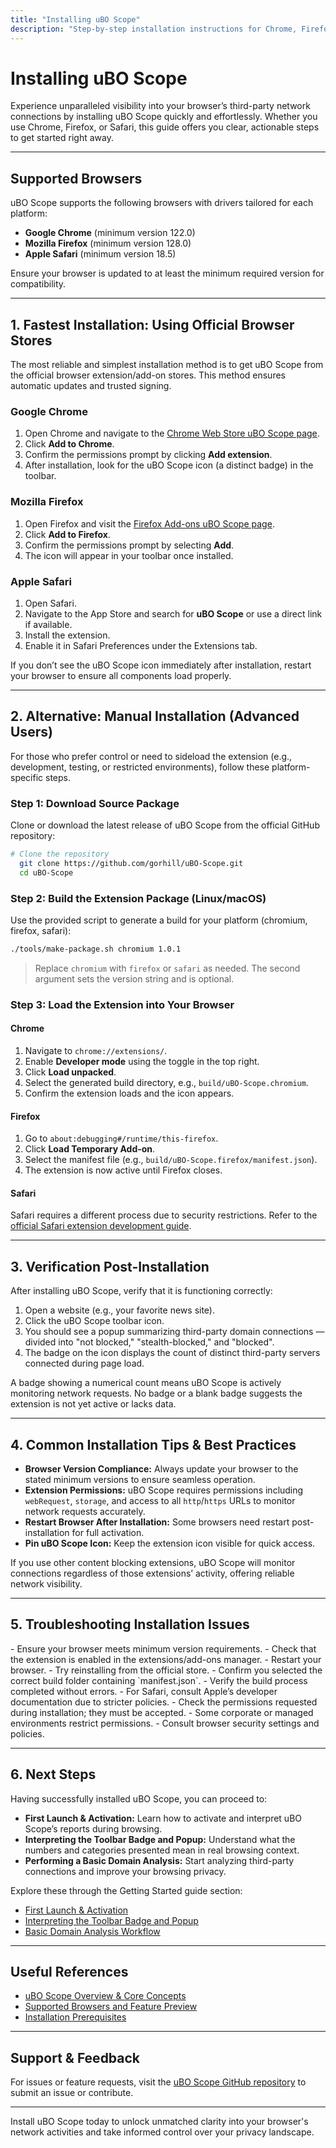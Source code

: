 ```yaml
---
title: "Installing uBO Scope"
description: "Step-by-step installation instructions for Chrome, Firefox, and Safari users, including direct links to store listings and any manual installation steps if needed. Highlights both the fastest path for most users and alternative options for advanced users."
---
```


# Installing uBO Scope

Experience unparalleled visibility into your browser’s third-party network connections by installing uBO Scope quickly and effortlessly. Whether you use Chrome, Firefox, or Safari, this guide offers you clear, actionable steps to get started right away.

---

## Supported Browsers

uBO Scope supports the following browsers with drivers tailored for each platform:

- **Google Chrome** (minimum version 122.0)
- **Mozilla Firefox** (minimum version 128.0)
- **Apple Safari** (minimum version 18.5)

Ensure your browser is updated to at least the minimum required version for compatibility.

---

## 1. Fastest Installation: Using Official Browser Stores

The most reliable and simplest installation method is to get uBO Scope from the official browser extension/add-on stores. This method ensures automatic updates and trusted signing.

### Google Chrome

1. Open Chrome and navigate to the [Chrome Web Store uBO Scope page](https://chromewebstore.google.com/detail/ubo-scope/bbdpgcaljkaaigfcomhidmneffjjjfgp).
2. Click **Add to Chrome**.
3. Confirm the permissions prompt by clicking **Add extension**.
4. After installation, look for the uBO Scope icon (a distinct badge) in the toolbar.


### Mozilla Firefox

1. Open Firefox and visit the [Firefox Add-ons uBO Scope page](https://addons.mozilla.org/firefox/addon/ubo-scope/).
2. Click **Add to Firefox**.
3. Confirm the permissions prompt by selecting **Add**.
4. The icon will appear in your toolbar once installed.


### Apple Safari

1. Open Safari.
2. Navigate to the App Store and search for **uBO Scope** or use a direct link if available.
3. Install the extension.
4. Enable it in Safari Preferences under the Extensions tab.


<Tip>
If you don’t see the uBO Scope icon immediately after installation, restart your browser to ensure all components load properly.
</Tip>

---

## 2. Alternative: Manual Installation (Advanced Users)

For those who prefer control or need to sideload the extension (e.g., development, testing, or restricted environments), follow these platform-specific steps.

### Step 1: Download Source Package

Clone or download the latest release of uBO Scope from the official GitHub repository:

```bash
# Clone the repository
  git clone https://github.com/gorhill/uBO-Scope.git
  cd uBO-Scope
```

### Step 2: Build the Extension Package (Linux/macOS)

Use the provided script to generate a build for your platform (chromium, firefox, safari):

```bash
./tools/make-package.sh chromium 1.0.1
```

> Replace `chromium` with `firefox` or `safari` as needed.
> The second argument sets the version string and is optional.

### Step 3: Load the Extension into Your Browser

#### Chrome

1. Navigate to `chrome://extensions/`.
2. Enable **Developer mode** using the toggle in the top right.
3. Click **Load unpacked**.
4. Select the generated build directory, e.g., `build/uBO-Scope.chromium`.
5. Confirm the extension loads and the icon appears.

#### Firefox

1. Go to `about:debugging#/runtime/this-firefox`.
2. Click **Load Temporary Add-on**.
3. Select the manifest file (e.g., `build/uBO-Scope.firefox/manifest.json`).
4. The extension is now active until Firefox closes.

#### Safari

Safari requires a different process due to security restrictions. Refer to the [official Safari extension development guide](https://developer.apple.com/documentation/safariservices/safari_web_extensions).

---

## 3. Verification Post-Installation

After installing uBO Scope, verify that it is functioning correctly:

1. Open a website (e.g., your favorite news site).
2. Click the uBO Scope toolbar icon.
3. You should see a popup summarizing third-party domain connections — divided into "not blocked," "stealth-blocked," and "blocked".
4. The badge on the icon displays the count of distinct third-party servers connected during page load.

<Tip>
A badge showing a numerical count means uBO Scope is actively monitoring network requests. No badge or a blank badge suggests the extension is not yet active or lacks data.
</Tip>

---

## 4. Common Installation Tips & Best Practices

- **Browser Version Compliance:** Always update your browser to the stated minimum versions to ensure seamless operation.
- **Extension Permissions:** uBO Scope requires permissions including `webRequest`, `storage`, and access to all `http`/`https` URLs to monitor network requests accurately.
- **Restart Browser After Installation:** Some browsers need restart post-installation for full activation.
- **Pin uBO Scope Icon:** Keep the extension icon visible for quick access.

<Note>
If you use other content blocking extensions, uBO Scope will monitor connections regardless of those extensions’ activity, offering reliable network visibility.
</Note>

---

## 5. Troubleshooting Installation Issues

<AccordionGroup title="Common Installation Problems and Solutions">
<Accordion title="uBO Scope Icon Does Not Appear">
- Ensure your browser meets minimum version requirements.
- Check that the extension is enabled in the extensions/add-ons manager.
- Restart your browser.
- Try reinstalling from the official store.
</Accordion>
<Accordion title="Error Loading Unpacked Extension">
- Confirm you selected the correct build folder containing `manifest.json`.
- Verify the build process completed without errors.
- For Safari, consult Apple’s developer documentation due to stricter policies.
</Accordion>
<Accordion title="Permissions Not Granted or Missing Behavior">
- Check the permissions requested during installation; they must be accepted.
- Some corporate or managed environments restrict permissions.
- Consult browser security settings and policies.
</Accordion>
</AccordionGroup>

---

## 6. Next Steps

Having successfully installed uBO Scope, you can proceed to:

- **First Launch & Activation:** Learn how to activate and interpret uBO Scope’s reports during browsing.
- **Interpreting the Toolbar Badge and Popup:** Understand what the numbers and categories presented mean in real browsing context.
- **Performing a Basic Domain Analysis:** Start analyzing third-party connections and improve your browsing privacy.

Explore these through the Getting Started guide section:

- [First Launch & Activation](/getting-started/install-and-setup/first-launch)
- [Interpreting the Toolbar Badge and Popup](/guides/getting-started-essentials/interpreting-badge-and-popup)
- [Basic Domain Analysis Workflow](/guides/getting-started-essentials/basic-analysis-workflow)

---

## Useful References

- [uBO Scope Overview & Core Concepts](../overview/core-concepts-and-architecture/core-concepts-and-terminology)
- [Supported Browsers and Feature Preview](../overview/core-concepts-and-architecture/feature-preview-and-supported-browsers)
- [Installation Prerequisites](../../getting-started/install-and-setup/prerequisites)

---

## Support & Feedback

For issues or feature requests, visit the [uBO Scope GitHub repository](https://github.com/gorhill/uBO-Scope) to submit an issue or contribute.


---

Install uBO Scope today to unlock unmatched clarity into your browser's network activities and take informed control over your privacy landscape.
